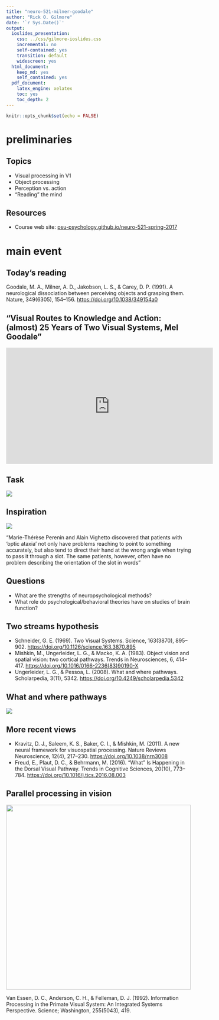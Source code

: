 ```yaml
---
title: "neuro-521-milner-goodale"
author: "Rick O. Gilmore"
date: '`r Sys.Date()`'
output:
  ioslides_presentation:
    css: ../css/gilmore-ioslides.css
    incremental: no
    self-contained: yes
    transition: default
    widescreen: yes
  html_document:
    keep_md: yes
    self_contained: yes
  pdf_document:
    latex_engine: xelatex
    toc: yes
    toc_depth: 2
---
```


```r
knitr::opts_chunk$set(echo = FALSE)
```

# preliminaries

## Topics

- Visual processing in V1
- Object processing
- <span class="blue">Perception vs. action</span>
- "Reading" the mind

## Resources

- Course web site: [psu-psychology.github.io/neuro-521-spring-2017](https://psu-psychology.github.io/neuro-521-spring-2017/schedule.html)

# main event

## Today's reading

Goodale, M. A., Milner, A. D., Jakobson, L. S., & Carey, D. P. (1991). A neurological dissociation between perceiving objects and grasping them. Nature, 349(6305), 154–156. <https://doi.org/10.1038/349154a0>

## "Visual Routes to Knowledge and Action: (almost) 25 Years of Two Visual Systems, Mel Goodale"

<iframe width="560" height="315" src="https://www.youtube.com/embed/Te4xmwI1Y_k" frameborder="0" allowfullscreen></iframe>

## Task

<div class="centered">
<a href="http://jn.physiology.org/content/99/4/1653">
<img src="http://jn.physiology.org/content/jn/99/4/1653/F1.medium.gif">
</a>
</div>

## Inspiration

<div class="centered">
<a href="http://www.cse.iitk.ac.in/users/amit/books/goodale-2004-sight-unseen-exploration.html">
<img src="http://www.cse.iitk.ac.in/users/amit/books/img/goodale_wrong-hand-orientation-in-optic-ataxia.jpg">
</a>
</div>

<div class="notes">
"Marie-Thérèse Perenin and Alain Vighetto discovered that patients with 'optic ataxia' not only have problems reaching to point to something accurately, but also tend to direct their hand at the wrong angle when trying to pass it through a slot. The same patients, however, often have no problem describing the orientation of the slot in words"
</div>


## Questions

- What are the strengths of neuropsychological methods?
- What role do psychological/behavioral theories have on studies of brain function?

## Two streams hypothesis

- Schneider, G. E. (1969). Two Visual Systems. Science, 163(3870), 895–902. <https://doi.org/10.1126/science.163.3870.895>
- Mishkin, M., Ungerleider, L. G., & Macko, K. A. (1983). Object vision and spatial vision: two cortical pathways. Trends in Neurosciences, 6, 414–417. <https://doi.org/10.1016/0166-2236(83)90190-X>
- Ungerleider, L. G., & Pessoa, L. (2008). What and where pathways. Scholarpedia, 3(11), 5342. <https://doi.org/10.4249/scholarpedia.5342>

## What and where pathways {.smaller} 

<div class="centered">
<a href="https://doi.org/10.4249/scholarpedia.5342">
<img src="http://www.scholarpedia.org/w/images/thumb/6/66/Fig2_what_and_where_pathways.png/600px-Fig2_what_and_where_pathways.png"/>
</a>

## More recent views

- Kravitz, D. J., Saleem, K. S., Baker, C. I., & Mishkin, M. (2011). A new neural framework for visuospatial processing. Nature Reviews Neuroscience, 12(4), 217–230. <https://doi.org/10.1038/nrn3008>
- Freud, E., Plaut, D. C., & Behrmann, M. (2016). “What” Is Happening in the Dorsal Visual Pathway. Trends in Cognitive Sciences, 20(10), 773–784.    <https://doi.org/10.1016/j.tics.2016.08.003>

## Parallel processing in vision {.smaller}

<a href="http://webvision.med.utah.edu/book/part-ix-psychophysics-of-vision/the-primary-visual-cortex/">
<div class="centered">
<img src="http://webvision.med.utah.edu/imageswv/Visual-Cortex1.jpg" height=500px>
</a>
</div>

Van Essen, D. C., Anderson, C. H., & Felleman, D. J. (1992). Information Processing in the Primate Visual System: An Integrated Systems Perspective. Science; Washington, 255(5043), 419.

